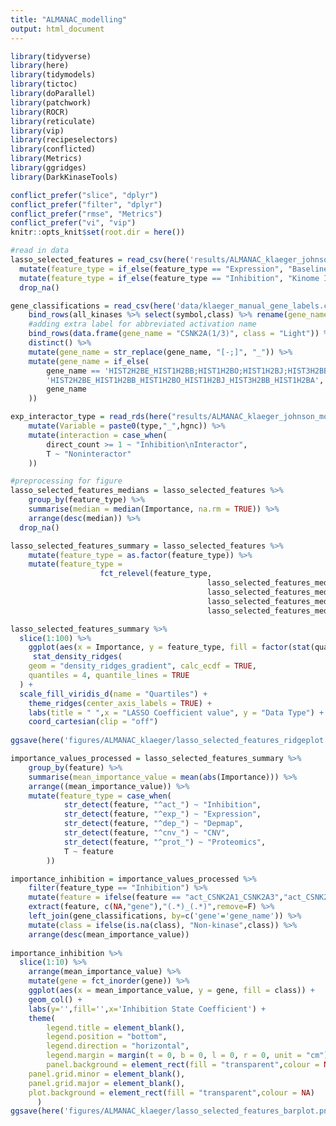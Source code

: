 ```yaml
---
title: "ALMANAC_modelling"
output: html_document
---
```

```r
library(tidyverse)
library(here)
library(tidymodels)
library(tictoc)
library(doParallel)
library(patchwork)
library(ROCR)
library(reticulate)
library(vip)
library(recipeselectors)
library(conflicted)
library(Metrics)
library(ggridges)
library(DarkKinaseTools)

conflict_prefer("slice", "dplyr")
conflict_prefer("filter", "dplyr")
conflict_prefer("rmse", "Metrics")
conflict_prefer("vi", "vip")
knitr::opts_knit$set(root.dir = here())
```

```r
#read in data
lasso_selected_features = read_csv(here('results/ALMANAC_klaeger_johnson_models/breast_cancer_models/lasso_selected_features_all_kinases_forced_in.csv')) %>% 
  mutate(feature_type = if_else(feature_type == "Expression", "Baseline Gene Expression", feature_type)) %>% 
  mutate(feature_type = if_else(feature_type == "Inhibition", "Kinome Inhibition State", feature_type)) %>% 
  drop_na()

gene_classifications = read_csv(here('data/klaeger_manual_gene_labels.csv')) %>%
	bind_rows(all_kinases %>% select(symbol,class) %>% rename(gene_name = symbol)) %>% 
	#adding extra label for abbreviated activation name
	bind_rows(data.frame(gene_name = "CSNK2A(1/3)", class = "Light")) %>%
	distinct() %>% 
	mutate(gene_name = str_replace(gene_name, "[-;]", "_")) %>% 
	mutate(gene_name = if_else(
		gene_name == 'HIST2H2BE_HIST1H2BB;HIST1H2BO;HIST1H2BJ;HIST3H2BB;HIST1H2BA',
		'HIST2H2BE_HIST1H2BB_HIST1H2BO_HIST1H2BJ_HIST3H2BB_HIST1H2BA',
		gene_name
	))

exp_interactor_type = read_rds(here("results/ALMANAC_klaeger_johnson_models/expression_feature_interactors.rds")) %>%
	mutate(Variable = paste0(type,"_",hgnc)) %>%
	mutate(interaction = case_when(
		direct_count >= 1 ~ "Inhibition\nInteractor",
		T ~ "Noninteractor"
	)) 
```

```r
#preprocessing for figure
lasso_selected_features_medians = lasso_selected_features %>% 
	group_by(feature_type) %>% 
	summarise(median = median(Importance, na.rm = TRUE)) %>% 
	arrange(desc(median)) %>% 
  drop_na()

lasso_selected_features_summary = lasso_selected_features %>% 
	mutate(feature_type = as.factor(feature_type)) %>%  
	mutate(feature_type = 
				 	fct_relevel(feature_type, 
				 							lasso_selected_features_medians$feature_type[1], 
				 							lasso_selected_features_medians$feature_type[2], 
				 							lasso_selected_features_medians$feature_type[3], 
				 							lasso_selected_features_medians$feature_type[4] ))
```

```r
lasso_selected_features_summary %>% 
  slice(1:100) %>% 
	ggplot(aes(x = Importance, y = feature_type, fill = factor(stat(quantile)))) +
	 stat_density_ridges(
    geom = "density_ridges_gradient", calc_ecdf = TRUE,
    quantiles = 4, quantile_lines = TRUE
  ) +
  scale_fill_viridis_d(name = "Quartiles") +
	theme_ridges(center_axis_labels = TRUE) + 
	labs(title = " ",x = "LASSO Coefficient value", y = "Data Type") +
	coord_cartesian(clip = "off")
	
ggsave(here('figures/ALMANAC_klaeger/lasso_selected_features_ridgeplot.png'), height = 6, width = 21, units = "cm")
```

```r
importance_values_processed = lasso_selected_features_summary %>% 
	group_by(feature) %>% 
	summarise(mean_importance_value = mean(abs(Importance))) %>% 
	arrange((mean_importance_value)) %>%
	mutate(feature_type = case_when(
			str_detect(feature, "^act_") ~ "Inhibition",
			str_detect(feature, "^exp_") ~ "Expression",
			str_detect(feature, "^dep_") ~ "Depmap",
			str_detect(feature, "^cnv_") ~ "CNV",
			str_detect(feature, "^prot_") ~ "Proteomics",
			T ~ feature
		))

importance_inhibition = importance_values_processed %>% 
	filter(feature_type == "Inhibition") %>% 
	mutate(feature = ifelse(feature == "act_CSNK2A1_CSNK2A3","act_CSNK2A(1/3)",feature)) %>%
	extract(feature, c(NA,"gene"),"(.*)_(.*)",remove=F) %>%
	left_join(gene_classifications, by=c('gene'='gene_name')) %>%
	mutate(class = ifelse(is.na(class), "Non-kinase",class)) %>% 
	arrange(desc(mean_importance_value)) 
	
importance_inhibition %>%
  slice(1:10) %>%
	arrange(mean_importance_value) %>% 
	mutate(gene = fct_inorder(gene)) %>% 
	ggplot(aes(x = mean_importance_value, y = gene, fill = class)) +
	geom_col() +
	labs(y='',fill='',x='Inhibition State Coefficient') +
	theme(
		legend.title = element_blank(),
		legend.position = "bottom",
		legend.direction = "horizontal",
		legend.margin = margin(t = 0, b = 0, l = 0, r = 0, unit = "cm"),
		panel.background = element_rect(fill = "transparent",colour = NA),
    panel.grid.minor = element_blank(), 
    panel.grid.major = element_blank(),
    plot.background = element_rect(fill = "transparent",colour = NA)
      )
ggsave(here('figures/ALMANAC_klaeger/lasso_selected_features_barplot.png'), height = 6, width = 21, units = "cm")
```

